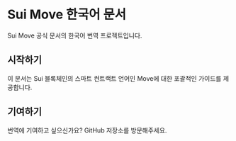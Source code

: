 # Sui Move 한국어 문서

Sui Move 공식 문서의 한국어 번역 프로젝트입니다.

## 시작하기

이 문서는 Sui 블록체인의 스마트 컨트랙트 언어인 Move에 대한 포괄적인 가이드를 제공합니다.

## 기여하기

번역에 기여하고 싶으신가요? GitHub 저장소를 방문해주세요.